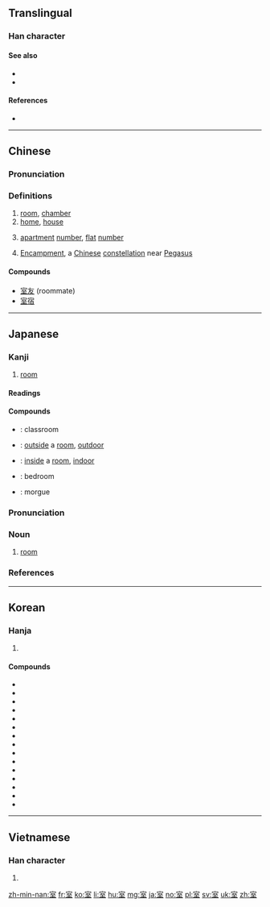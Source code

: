==Translingual==
{{stroke order|strokes=9}}

{{wikipedia|Encampment (Chinese constellation)}}

===Han character===
{{Han char|rn=40|rad=宀|as=06|sn=9|four=30104|canj=JMIG|ids=⿱宀至}}

====See also====
* {{l|mul|房}}
* {{l|mul|屋}}

====References====
* {{Han ref|kx=0285.020|dkj=07136|dj=0563.040|hdz=20925.030|uh=5BA4|ud=23460|bh=ABC7|bd=43975}}

----

==Chinese==
{{zh-forms}}

===Pronunciation===
{{zh-pron
|m=shì,Shì
|c=sat1
|mn=sek
|mc=y
|oc=y
|ma=
|cat=n,pn
}}

===Definitions===
# [[room]], [[chamber]]
# [[home]], [[house]]
# {{sense|in addresses}} [[apartment]] [[number]], [[flat]] [[number]]
# {{context|astronomy|lang=zh}} [[Encampment]], a [[Chinese]] [[constellation]] near [[Pegasus]]

====Compounds====
* [[室友]] (roommate)
* [[室宿]]

----

==Japanese==

===Kanji===
{{ja-kanji|grade=2|rs=宀06}}

# [[room]]

====Readings====
{{ja-readings|goon=[[しち]] (shichi) {{qualifier|non-[[w:Jōyō kanji|Jōyō]] reading}}|kanon=[[しつ]] (shitsu)|kun=[[むろ]] (muro), [[へや]] (heya)}}

====Compounds====
{{der-top|Compounds}}
* {{ja-r|教室|きょうしつ}}: classroom
* {{ja-r|室外|しつがい}}: [[outside]] a [[room]], [[outdoor]]
* {{ja-r|室内|しつない}}: [[inside]] a [[room]], [[indoor]]
* {{ja-r|寝室|しんしつ}}: bedroom
* {{ja-r|霊安室|れいあんしつ}}: morgue
{{der-bottom}}

{{ja-kanjitab|しつ|yomi=o}}

===Pronunciation===
{{ja-pron|yomi=kanon|しつ|acc=2|acc_ref=DJR}}

===Noun===
{{ja-noun|しつ}}

# [[room]]

===References===
<references/>

----

==Korean==

===Hanja===
{{ko-hanja|hangeul=실|rv=sil|mr=shil|y=sil|eumhun=집|ehrv=jip|ehmr=chip|ehy=cip}}

# {{defn|lang=ko|sort=宀06}}

====Compounds====
* {{ko-inline|실내|silnae||室內}}
* {{ko-inline|교실|gyosil||敎室}}
* {{ko-inline|객실|gaeksil||客室}}
* {{ko-inline|거실|geosil||居室}}
* {{ko-inline|별실|byeolsil||別室}}
* {{ko-inline|침실|jimsil||寢室}}
* {{ko-inline|암실|amsil||暗室}}
* {{ko-inline|정실|jeongsil||正室}}
* {{ko-inline|측실|cheuksil||側室}}
* {{ko-inline|내실|naesil||內室}}
* {{ko-inline|석실|seoksil||石室}}
* {{ko-inline|빙실|bingsil||氷室}}
* {{ko-inline|황실|hwangsil||皇室}}
* {{ko-inline|왕실|wangsil||王室}}
* {{ko-inline|사무실|samusil||事務室}}

----

==Vietnamese==

===Han character===
{{vi-hantu|[[thất]]|rs=宀06}}

# {{defn|lang=vi|sort=宀06}}

[[zh-min-nan:室]]
[[fr:室]]
[[ko:室]]
[[li:室]]
[[hu:室]]
[[mg:室]]
[[ja:室]]
[[no:室]]
[[pl:室]]
[[sv:室]]
[[uk:室]]
[[zh:室]]